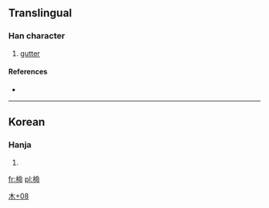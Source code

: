 ==Translingual==

===Han character===
{{Han char|rn=75|rad=木|as=08|sn=12|four=|canj=木人一中 (DOML)}}

# [[gutter]]

====References====
* {{Han ref|kx=0537.131|dkj=|dj=0924.150|hdz=21235.031|uh=6927|ud=26919|bh=|bd=}}

----

==Korean==

===Hanja===
{{ko-hanja|hangeul=[[명]]|eumhun=|rv=myeong|mr=myŏng|y=myeng}}

# {{defn|Korean|sort=木08}}

[[Category:Korean-only CJKV Characters|木+08]]

[[fr:椧]]
[[pl:椧]]